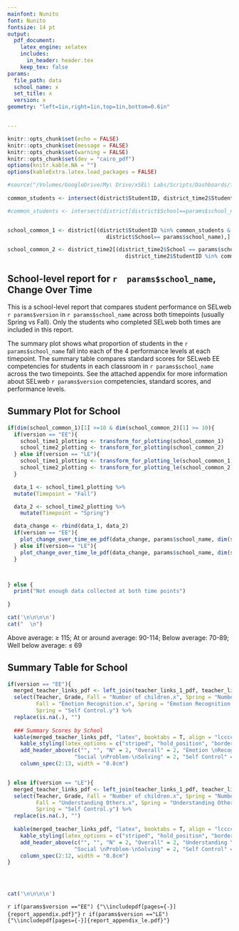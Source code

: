 ```yaml
---
mainfont: Nunito
font: Nunito
fontsize: 14 pt
output:
  pdf_document:
    latex_engine: xelatex
    includes:
      in_header: header.tex
    keep_tex: false
params: 
  file_path: data
  school_name: x
  set_title: x
  version: x
geometry: "left=1in,right=1in,top=1in,bottom=0.6in"


---
```


```r

knitr::opts_chunk$set(echo = FALSE)
knitr::opts_chunk$set(message = FALSE)
knitr::opts_chunk$set(warning = FALSE)
knitr::opts_chunk$set(dev = "cairo_pdf")
options(knitr.kable.NA = "")
options(kableExtra.latex.load_packages = FALSE)

```



```r
#source("/Volumes/GoogleDrive/My\ Drive/xSEL\ Labs/Scripts/Dashboards/flexdashboard/functions/EE/plot_change_over_time_ee_function_pdf.R")
  
common_students <- intersect(district$StudentID, district_time2$StudentID)

#common_students <- intersect(district[district$School==params$school_name,]$TeacherLast, district_time2[district_time2$School==params$school_name,]$TeacherLast)


school_common_1 <- district[(district$StudentID %in% common_students & 
                               district$School== params$school_name),]

school_common_2 <- district_time2[(district_time2$School == params$school_name & 
                                     district_time2$StudentID %in% common_students),]
```
##  School-level report for `r  params$school_name`, Change Over Time

This is a school-level report that compares student performance on SELweb `r params$version` in `r params$school_name` across both timepoints (usually Spring vs Fall). Only the students who completed SELweb both times are included in this report. 

The summary plot shows what proportion of students in the `r params$school_name` fall into each of the 4 performance levels at each timepoint. The summary table compares standard scores for SELweb EE competencies for students in each classroom in `r params$school_name`  across the two timepoints. See the attached appendix for more information about SELweb `r params$version` competencies, standard scores, and performance levels.

## Summary Plot for School
```r

if(dim(school_common_1)[1] >=10 & dim(school_common_2)[1] >= 10){
  if(version == "EE"){
    school_time1_plotting <- transform_for_plotting(school_common_1)
    school_time2_plotting <- transform_for_plotting(school_common_2)
  } else if(version == "LE"){
    school_time1_plotting <- transform_for_plotting_le(school_common_1)
    school_time2_plotting <- transform_for_plotting_le(school_common_2)
  }

  data_1 <- school_time1_plotting %>% 
  mutate(Timepoint = "Fall")

  data_2 <- school_time2_plotting %>% 
    mutate(Timepoint = "Spring")

  data_change <- rbind(data_1, data_2) 
  if(version == "EE"){
    plot_change_over_time_ee_pdf(data_change, params$school_name, dim(school_common_1)[1])
  } else if(version== "LE"){
    plot_change_over_time_le_pdf(data_change, params$school_name, dim(school_common_1)[1])
  }



} else {
  print("Not enough data collected at both time points")
  
}

cat('\n\n\n\n')
cat("  \n")  

```
Above average: $\geq$ 115; At or around average: 90-114; Below average: 70-89; Well below average: $\leq$ 69

## Summary Table for School
```r

if(version == "EE"){
  merged_teacher_links_pdf <- left_join(teacher_links_1_pdf, teacher_links_2_pdf, by = c("Teacher", "Grade")) %>% 
  select(Teacher, Grade, Fall = "Number of children.x", Spring = "Number of children.y", Fall = "Overall Score.x", Spring = "Overall Score.y",
         Fall = "Emotion Recognition.x", Spring = "Emotion Recognition.y", Fall = "Social Perspective-Taking.x", Spring = "Social Perspective-Taking.y", Fall = "Social Problem-Solving.x", Spring = "Social Problem-Solving.y", Fall = "Self Control.x",
         Spring = "Self Control.y") %>% 
  replace(is.na(.), "")
  
  ### Summary Scores by School
  kable(merged_teacher_links_pdf, "latex", booktabs = T, align = "lccccccccccccc", linesep = "") %>% 
    kable_styling(latex_options = c("striped", "hold_position", "bordered"), full_width = F) %>% 
    add_header_above(c("", "", "N" = 2, "Overall" = 2, "Emotion \nRecognition" = 2, "Social \nPerspective-\nTaking" = 2,
                     "Social \nProblem-\nSolving" = 2, "Self Control" = 2)) %>% 
    column_spec(2:13, width = "0.8cm") 


} else if(version == "LE"){
  merged_teacher_links_pdf <- left_join(teacher_links_1_pdf, teacher_links_2_pdf, by = c("Teacher", "Grade")) %>% 
  select(Teacher, Grade, Fall = "Number of children.x", Spring = "Number of children.y", Fall = "Overall SEL.x", Spring = "Overall SEL.y",
         Fall = "Understanding Others.x", Spring = "Understanding Others.x", Fall = "Social Problem-Solving.x", Spring = "Social Problem-Solving.y", Fall = "Self Control.x",
         Spring = "Self Control.y") %>% 
  replace(is.na(.), "")
  
  kable(merged_teacher_links_pdf, "latex", booktabs = T, align = "lcccccccccccc", linesep = "") %>% 
    kable_styling(latex_options = c("striped", "hold_position", "bordered"), full_width = F) %>% 
    add_header_above(c("", "", "N" = 2, "Overall" = 2, "Understanding \nOthers" = 2,
                     "Social \nProblem-\nSolving" = 2, "Self Control" = 2)) %>% 
    column_spec(2:12, width = "0.8cm") 
}




cat('\n\n\n\n')

```

`r if(params$version =="EE") {"\\includepdf[pages={-}]{report_appendix.pdf}"}`
`r if(params$version =="LE") {"\\includepdf[pages={-}]{report_appendix_le.pdf}"}`
